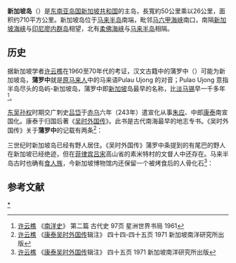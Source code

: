 {{noteTA|G1=ML}}
{{Infobox islands
| name             = 新加坡岛
| native name      = {{lang|ms|Pulau Ujong}}<br/ >ڤولاو اوجوڠ
| native name link = 马来语
| image name       = Singapore 1994 CIA map.jpg
| image size       = 250px
| image caption    = 1994年的新加坡島图
| location         = [[东南亚|东南亚]]
| archipelago      = [[马来群岛|马来群岛]]
| waterbody        = [[南海|南海]]
| area km2         = 710
| highest mount    = [[武吉知马|武吉知马]]
| country          = {{flag|Singapore}}
| population       = 5,469,700
| population as of = 2018
| population footnotes = <ref name=singaporePop>{{cite web|url=http://population.sg/resources/#footnote6|title=2014 Population in Brief|publisher=Population SG|accessdate=March 1, 2015|archive-url=https://web.archive.org/web/20150218031835/http://population.sg/resources/#footnote6|archive-date=2015-02-18|dead-url=yes}}</ref>
| density km2      = 7,704
| ethnic groups    = [[新加坡華人|新加坡華人]] <br> [[新加坡馬來人|新加坡馬來人]] <br> [[新加坡印度人|新加坡印度人]]
}}

'''新加坡岛'''（{{lang-en|'''Singapore Island'''}}）是[[东南亚|东南亚]][[岛国|岛国]][[新加坡|新加坡共和国]]的主岛，長寬約50公里乘以26公里，面积约710平方公里。新加坡岛位于[[马来半岛|马来半岛]]南端，毗邻[[马六甲海峡|马六甲海峡]]南口，南隔[[新加坡海峡|新加坡海峡]]与[[印尼|印尼]][[廖内群岛|廖内群岛]]相望，北有[[柔佛海峡|柔佛海峡]]与[[马来半岛|马来半岛]]相隔。

==历史==
据新加坡学者[[许云樵|许云樵]]在1960至70年代的考证，汉文古籍中的蒲罗中（{{lang-ms|'''Pulau Ujong'''}}）可能为新加坡岛，'''蒲罗中'''就是[[原马来人|原马来人]]中的马来语Pulau Ujong 的对音；Pulao Ujong 意指半岛尽头的岛屿-新加坡岛，蒲罗中即[[新加坡|新加坡]]岛最早的名称，比[[淡马锡|淡马锡]]早一千多年<ref>[[许云樵|许云樵]] 《[[南洋史|南洋史]]》 第二篇 古代史  97页 星洲世界书局 1961</ref>。

[[孫吳|东吴]][[孙权|孙权]]时期交广刺史[[吕岱|吕岱]]于[[赤乌|赤乌]]六年（243年）遣宣化从事[[朱应|朱应]]、中郎[[康泰|康泰]]南宣国化。康泰于归国后著《[[吴时外国传|吴时外国传]]》。此书是古代南海最早的地志专书。《吴时外国传》关于'''蒲罗中'''的记载有两条<ref>[[许云樵|许云樵]] 《[[康泰吴时外国传|康泰吴时外国传]]辑注》 四十四-四十五页  1971 新加坡南洋研究所出版</ref>：

{{quote|拘利正东行，极崎头海边有居人，人皆有尾五六寸，名蒲罗中国，其俗食人}}

{{quote|拘利东有蒲罗中国，人皆有尾，长五六寸，其俗食人。按其地并西南蒲罗，盖尾浦之地名}}

三世纪时新加坡岛已经有野人居住。《吴时外国传》蒲罗中条提到的有尾巴的野人在新加坡已经绝迹，但在[[菲律宾|菲律宾]][[吕宋|吕宋]]高山省的素米特村的文督人中还存在{{請求來源}}。马来半岛古时也确有[[食人族|食人族]]，今新加坡博物馆内还保留一个被烤食后的人骨化石<ref>[[许云樵|许云樵]] 《[[康泰吴时外国传|康泰吴时外国传]]辑注》 四十五页  1971 新加坡南洋研究所出版</ref>：

==参考文献==
<references/>

{{reflist}}
{{coord|1|18|N|103|44|E|type:isle_source:kolossus-ruwiki|display=title}}

[[Category:新加坡岛屿|*]]